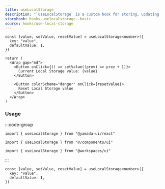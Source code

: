 ```yaml
---
title: useLocalStorage
description: "`useLocalStorage` is a custom hook for storing, updating, and retrieving values in local storage."
storybook: hooks-uselocalstorage--basic
source: hooks/use-local-storage
---
```


```tsx preview functional client
const [value, setValue, resetValue] = useLocalStorage<number>({
  key: "value",
  defaultValue: 1,
})

return (
  <Wrap gap="md">
    <Button onClick={() => setValue((prev) => prev + 1)}>
      Current Local Storage value: {value}
    </Button>

    <Button colorScheme="danger" onClick={resetValue}>
      Reset Local Storage value
    </Button>
  </Wrap>
)
```

### Usage

:::code-group

```tsx [package]
import { useLocalStorage } from "@yamada-ui/react"
```

```tsx [alias]
import { useLocalStorage } from "@/components/ui"
```

```tsx [monorepo]
import { useLocalStorage } from "@workspaces/ui"
```

:::

```tsx
const [value, setValue, resetValue] = useLocalStorage<number>({
  key: "value",
  defaultValue: 1,
})
```
